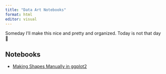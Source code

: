 ```yaml
---
title: "Data Art Notebooks"
format: html
editor: visual
---
```


Someday I'll make this nice and pretty and organized. Today is not that day 😬

## Notebooks

-   [Making Shapes Manually in ggplot2](manual_shapes.html "Making Shapes Manually in ggplot2")
